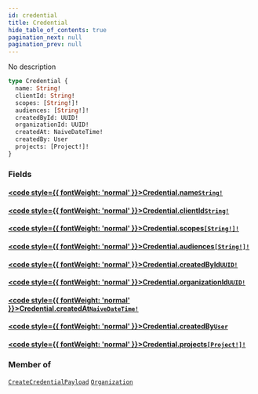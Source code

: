 ```yaml
---
id: credential
title: Credential
hide_table_of_contents: true
pagination_next: null
pagination_prev: null
---
```








No description

```graphql
type Credential {
  name: String!
  clientId: String!
  scopes: [String!]!
  audiences: [String!]!
  createdById: UUID!
  organizationId: UUID!
  createdAt: NaiveDateTime!
  createdBy: User
  projects: [Project!]!
}
```


### Fields

#### [<code style={{ fontWeight: 'normal' }}>Credential.<b>name</b></code>](#)<Bullet />[`String!`](/scalars/string) <Badge class="secondary" text="non-null"/> <Badge class="secondary" text="scalar"/>
> 
> 

#### [<code style={{ fontWeight: 'normal' }}>Credential.<b>clientId</b></code>](#)<Bullet />[`String!`](/scalars/string) <Badge class="secondary" text="non-null"/> <Badge class="secondary" text="scalar"/>
> 
> 

#### [<code style={{ fontWeight: 'normal' }}>Credential.<b>scopes</b></code>](#)<Bullet />[`[String!]!`](/scalars/string) <Badge class="secondary" text="non-null"/> <Badge class="secondary" text="scalar"/>
> 
> 

#### [<code style={{ fontWeight: 'normal' }}>Credential.<b>audiences</b></code>](#)<Bullet />[`[String!]!`](/scalars/string) <Badge class="secondary" text="non-null"/> <Badge class="secondary" text="scalar"/>
> 
> 

#### [<code style={{ fontWeight: 'normal' }}>Credential.<b>createdById</b></code>](#)<Bullet />[`UUID!`](/scalars/uuid) <Badge class="secondary" text="non-null"/> <Badge class="secondary" text="scalar"/>
> 
> 

#### [<code style={{ fontWeight: 'normal' }}>Credential.<b>organizationId</b></code>](#)<Bullet />[`UUID!`](/scalars/uuid) <Badge class="secondary" text="non-null"/> <Badge class="secondary" text="scalar"/>
> 
> 

#### [<code style={{ fontWeight: 'normal' }}>Credential.<b>createdAt</b></code>](#)<Bullet />[`NaiveDateTime!`](/scalars/naive-date-time) <Badge class="secondary" text="non-null"/> <Badge class="secondary" text="scalar"/>
> 
> 

#### [<code style={{ fontWeight: 'normal' }}>Credential.<b>createdBy</b></code>](#)<Bullet />[`User`](/objects/user) <Badge class="secondary" text="object"/>
> 
> 

#### [<code style={{ fontWeight: 'normal' }}>Credential.<b>projects</b></code>](#)<Bullet />[`[Project!]!`](/objects/project) <Badge class="secondary" text="non-null"/> <Badge class="secondary" text="object"/>
> 
> 



### Member of

[`CreateCredentialPayload`](/objects/create-credential-payload)  <Badge class="secondary" text="object"/><Bullet />[`Organization`](/objects/organization)  <Badge class="secondary" text="object"/>



